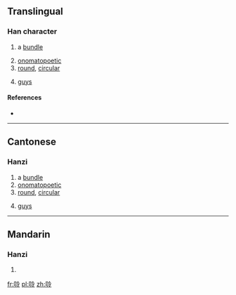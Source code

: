 ==Translingual==

===Han character===
{{Han char|rn=30|rad=口|as=07|sn=10|four=|canj=口戈一戈 (RIMI)|ids=⿰[[口]][[冷]]}}

# {{context|Cantonese}} a [[bundle]]
# [[onomatopoetic]]
# [[round]], [[circular]]
# {{context|[[slang]]}} [[guy]]s

====References====
* {{Han ref|kx=0193.051|hdz=10633.011|uh=5525|ud=21797}}

----

==Cantonese==

===Hanzi===
{{yue-hanzi|jyut=|y=lang3}}

# a [[bundle]]
# [[onomatopoetic]]
# [[round]], [[circular]]
# {{context|[[slang]]}} [[guy]]s

----

==Mandarin==

===Hanzi===
{{cmn-hanzi|pin=[[léng]]|wg=}}

# {{defn|lang=cmn|sort=口07}}

[[fr:唥]]
[[pl:唥]]
[[zh:唥]]
